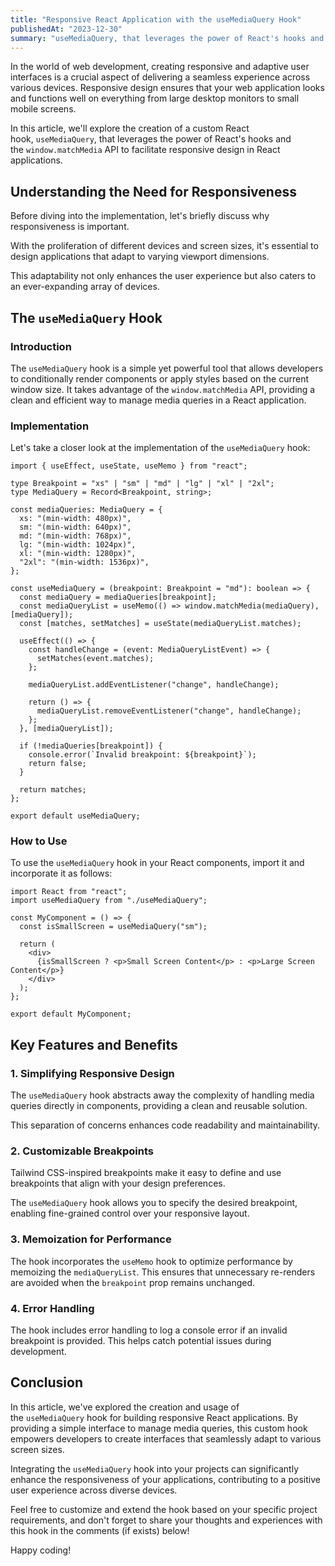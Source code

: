 ```yaml
---
title: "Responsive React Application with the useMediaQuery Hook"
publishedAt: "2023-12-30"
summary: "useMediaQuery, that leverages the power of React's hooks and the window.matchMedia API to facilitate responsive design in React applications."
---
```

In the world of web development, creating responsive and adaptive user interfaces is a crucial aspect of delivering a seamless experience across various devices. Responsive design ensures that your web application looks and functions well on everything from large desktop monitors to small mobile screens.

In this article, we'll explore the creation of a custom React hook, `useMediaQuery`, that leverages the power of React's hooks and the `window.matchMedia` API to facilitate responsive design in React applications.

## Understanding the Need for Responsiveness

Before diving into the implementation, let's briefly discuss why responsiveness is important.

With the proliferation of different devices and screen sizes, it's essential to design applications that adapt to varying viewport dimensions.

This adaptability not only enhances the user experience but also caters to an ever-expanding array of devices.

## The `useMediaQuery` Hook

### Introduction

The `useMediaQuery` hook is a simple yet powerful tool that allows developers to conditionally render components or apply styles based on the current window size. It takes advantage of the `window.matchMedia` API, providing a clean and efficient way to manage media queries in a React application.

### Implementation

Let's take a closer look at the implementation of the `useMediaQuery` hook:

```tsx
import { useEffect, useState, useMemo } from "react";

type Breakpoint = "xs" | "sm" | "md" | "lg" | "xl" | "2xl";
type MediaQuery = Record<Breakpoint, string>;

const mediaQueries: MediaQuery = {
  xs: "(min-width: 480px)",
  sm: "(min-width: 640px)",
  md: "(min-width: 768px)",
  lg: "(min-width: 1024px)",
  xl: "(min-width: 1280px)",
  "2xl": "(min-width: 1536px)",
};

const useMediaQuery = (breakpoint: Breakpoint = "md"): boolean => {
  const mediaQuery = mediaQueries[breakpoint];
  const mediaQueryList = useMemo(() => window.matchMedia(mediaQuery), [mediaQuery]);
  const [matches, setMatches] = useState(mediaQueryList.matches);

  useEffect(() => {
    const handleChange = (event: MediaQueryListEvent) => {
      setMatches(event.matches);
    };

    mediaQueryList.addEventListener("change", handleChange);

    return () => {
      mediaQueryList.removeEventListener("change", handleChange);
    };
  }, [mediaQueryList]);

  if (!mediaQueries[breakpoint]) {
    console.error(`Invalid breakpoint: ${breakpoint}`);
    return false;
  }

  return matches;
};

export default useMediaQuery;
```

### How to Use

To use the `useMediaQuery` hook in your React components, import it and incorporate it as follows:

``` tsx
import React from "react";
import useMediaQuery from "./useMediaQuery";

const MyComponent = () => {
  const isSmallScreen = useMediaQuery("sm");

  return (
    <div>
      {isSmallScreen ? <p>Small Screen Content</p> : <p>Large Screen Content</p>}
    </div>
  );
};

export default MyComponent;
```
## Key Features and Benefits

### 1. Simplifying Responsive Design

The `useMediaQuery` hook abstracts away the complexity of handling media queries directly in components, providing a clean and reusable solution.

This separation of concerns enhances code readability and maintainability.

### 2. Customizable Breakpoints

Tailwind CSS-inspired breakpoints make it easy to define and use breakpoints that align with your design preferences.

The `useMediaQuery` hook allows you to specify the desired breakpoint, enabling fine-grained control over your responsive layout.

### 3. Memoization for Performance

The hook incorporates the `useMemo` hook to optimize performance by memoizing the `mediaQueryList`. This ensures that unnecessary re-renders are avoided when the `breakpoint` prop remains unchanged.

### 4. Error Handling

The hook includes error handling to log a console error if an invalid breakpoint is provided. This helps catch potential issues during development.

## Conclusion

In this article, we've explored the creation and usage of the `useMediaQuery` hook for building responsive React applications. By providing a simple interface to manage media queries, this custom hook empowers developers to create interfaces that seamlessly adapt to various screen sizes.

Integrating the `useMediaQuery` hook into your projects can significantly enhance the responsiveness of your applications, contributing to a positive user experience across diverse devices.

Feel free to customize and extend the hook based on your specific project requirements, and don't forget to share your thoughts and experiences with this hook in the comments (if exists) below!

Happy coding!